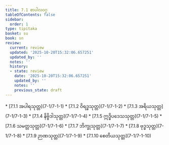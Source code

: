 ```yaml
---
title: 7.1 စာပါလဝဂ္ဂ
tableOfContents: false
sidebar:
  order: 1
type: tipitaka
basket: su
book: sn
review:
  current: review
  updated: '2025-10-20T15:32:06.657251'
  updated_by: ''
  notes: ''
  history:
  - state: review
    date: '2025-10-20T15:32:06.657251'
    updated_by: ''
    notes: ''
    previous_state: draft
---
```



<DynamicBreadcrumb />


<ReviewStatus review={frontmatter.review} showDetails={true} />

<HypothesisAnnotation frontmatter={frontmatter} />



<TableOfContents book="sn" section="7.1">
* [7.1.1 အပါရသုတ္တ](7-1/7-1-1)
* [7.1.2 ဝိရဒ္ဓသုတ္တ](7-1/7-1-2)
* [7.1.3 အရိယသုတ္တ](7-1/7-1-3)
* [7.1.4 နိဗ္ဗိဒါသုတ္တ](7-1/7-1-4)
* [7.1.5 ဣဒ္ဓိပဒေသသုတ္တ](7-1/7-1-5)
* [7.1.6 သမတ္တသုတ္တ](7-1/7-1-6)
* [7.1.7 ဘိက္ခုသုတ္တ](7-1/7-1-7)
* [7.1.8 ဗုဒ္ဓသုတ္တ](7-1/7-1-8)
* [7.1.9 ဉာဏသုတ္တ](7-1/7-1-9)
* [7.1.10 စေတိယသုတ္တ](7-1/7-1-10)
</TableOfContents>